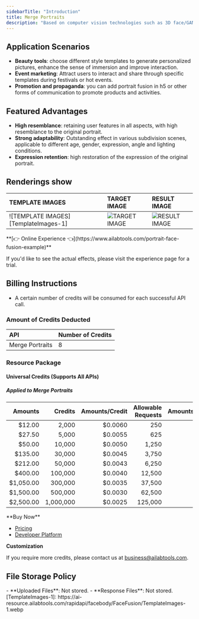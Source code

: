 ```yaml
---
sidebarTitle: "Introduction"
title: Merge Portraits
description: "Based on computer vision technologies such as 3D face/GAN, the image fusion operation is performed on the portraits in the stencil and fusion maps, and the fused image is returned."
---
```


## Application Scenarios

- **Beauty tools**: choose different style templates to generate personalized pictures, enhance the sense of immersion and improve interaction.
- **Event marketing**: Attract users to interact and share through specific templates during festivals or hot events.
- **Promotion and propaganda**: you can add portrait fusion in h5 or other forms of communication to promote products and activities.

## Featured Advantages

- **High resemblance**: retaining user features in all aspects, with high resemblance to the original portrait.
- **Strong adaptability**: Outstanding effect in various subdivision scenes, applicable to different age, gender, expression, angle and lighting conditions.
- **Expression retention**: high restoration of the expression of the original portrait.

## Renderings show

| TEMPLATE IMAGES                      | TARGET IMAGE                   | RESULT IMAGE                   |
|:-------------------------------------|:-------------------------------|:-------------------------------|
| ![TEMPLATE IMAGES][TemplateImages-1] | ![TARGET IMAGE][TargetImage-1] | ![RESULT IMAGE][ResultImage-1] |
<Tip>
**[👉 Online Experience 👈](https://www.ailabtools.com/portrait-face-fusion-example)**

If you'd like to see the actual effects, please visit the experience page for a trial.
</Tip>
## Billing Instructions

- A certain number of credits will be consumed for each successful API call.

### Amount of Credits Deducted

| API             | Number of Credits |
|:----------------|:------------------|
| Merge Portraits | 8                 |

### Resource Package

#### Universal Credits (Supports All APIs)

##### Applied to Merge Portraits

|   Amounts |   Credits | Amounts/Credit | Allowable Requests | Amounts/Request |
|----------:|----------:|---------------:|-------------------:|----------------:|
|    $12.00 |     2,000 |        $0.0060 |                250 |         $0.0480 |
|    $27.50 |     5,000 |        $0.0055 |                625 |         $0.0440 |
|    $50.00 |    10,000 |        $0.0050 |              1,250 |         $0.0400 |
|   $135.00 |    30,000 |        $0.0045 |              3,750 |         $0.0360 |
|   $212.00 |    50,000 |        $0.0043 |              6,250 |         $0.0344 |
|   $400.00 |   100,000 |        $0.0040 |             12,500 |         $0.0320 |
| $1,050.00 |   300,000 |        $0.0035 |             37,500 |         $0.0280 |
| $1,500.00 |   500,000 |        $0.0030 |             62,500 |         $0.0240 |
| $2,500.00 | 1,000,000 |        $0.0025 |            125,000 |         $0.0200 |
<Tip>
**Buy Now**

- <a href="https://www.ailabtools.com/price?tab=developer" target="_blank">Pricing</a>
- <a href="https://www.ailabtools.com/developer-platform" target="_blank">Developer Platform</a>

**Customization**

If you require more credits, please contact us at <a href="mailto:business@ailabtools.com">business@ailabtools.com</a>.
</Tip>
## File Storage Policy
<Tip>
- **Uploaded Files**: Not stored.
- **Response Files**: Not stored.
</Tip>
[TemplateImages-1]: https://ai-resource.ailabtools.com/rapidapi/facebody/FaceFusion/TemplateImages-1.webp

[TargetImage-1]: https://ai-resource.ailabtools.com/rapidapi/facebody/FaceFusion/TargetImage-1.webp

[ResultImage-1]: https://ai-resource.ailabtools.com/rapidapi/facebody/FaceFusion/ResultImage-1.webp
